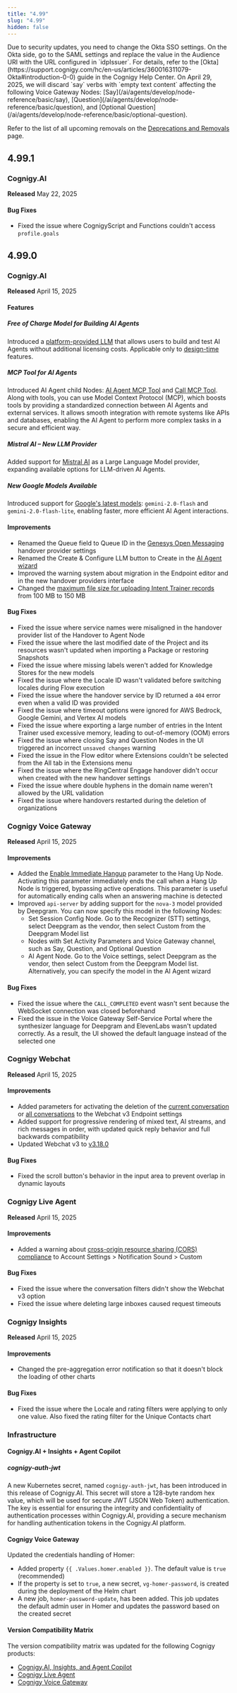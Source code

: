 ```yaml
---
title: "4.99"
slug: "4.99"
hidden: false
---
```


<Warning>
  Due to security updates, you need to change the Okta SSO settings. On the Okta side, go to the SAML settings and replace the value in the Audience URI with the URL configured in `idpIssuer`. For details, refer to the [Okta](https://support.cognigy.com/hc/en-us/articles/360016311079-Okta#introduction-0-0) guide in the Cognigy Help Center.
</Warning>

<Warning>
  On April 29, 2025, we will discard `say` verbs with `empty text content` affecting the following Voice Gateway Nodes: [Say](/ai/agents/develop/node-reference/basic/say), [Question](/ai/agents/develop/node-reference/basic/question), and [Optional Question](/ai/agents/develop/node-reference/basic/optional-question).

  Refer to the list of all upcoming removals on the [Deprecations and Removals](/release-notes/deprecations-and-removals) page.
</Warning>

## 4.99.1

### Cognigy.AI

**Released** May 22, 2025

#### Bug Fixes

- Fixed the issue where CognigyScript and Functions couldn't access `profile.goals`

## 4.99.0

### Cognigy.AI

**Released** April 15, 2025

#### Features

##### Free of Charge Model for Building AI Agents

Introduced a [platform-provided LLM](/ai/agents/develop/gen-ai-and-llms/generative-ai#prerequisites) that allows users to build and test AI Agents without additional licensing costs. Applicable only to [design-time](/ai/agents/develop/gen-ai-and-llms/generative-ai#design-time-generative-ai-features) features.

##### MCP Tool for AI Agents

Introduced AI Agent child Nodes: [AI Agent MCP Tool](/ai/agents/develop/node-reference/ai/ai-agent#call-mcp-tool-settings) and [Call MCP Tool](/ai/agents/develop/node-reference/ai/ai-agent#call-mcp-tool-settings). Along with tools, you can use Model Context Protocol (MCP), which boosts tools by providing a standardized connection between AI Agents and external services. It allows smooth integration with remote systems like APIs and databases, enabling the AI Agent to perform more complex tasks in a secure and efficient way.

##### Mistral AI – New LLM Provider

Added support for [Mistral AI](/ai/agents/develop/gen-ai-and-llms/providers/mistral) as a Large Language Model provider, expanding available options for LLM-driven AI Agents.

##### New Google Models Available

Introduced support for [Google's latest models](/ai/agents/develop/gen-ai-and-llms/model-support-by-feature): `gemini-2.0-flash` and `gemini-2.0-flash-lite`, enabling faster, more efficient AI Agent interactions.

#### Improvements

- Renamed the Queue field to Queue ID in the [Genesys Open Messaging](/ai/escalate/handover-reference/genesys-cloud-open-messaging#configuration-on-the-handover-provider-side) handover provider settings
- Renamed the Create & Configure LLM button to Create in the [AI Agent wizard](/ai/agents/develop/manage-ai-agents)
- Improved the warning system about migration in the Endpoint editor and in the new handover providers interface
- Changed the [maximum file size for uploading Intent Trainer records](/ai/platform-features/nlu/intents/intent-trainer#limitations) from 100 MB to 150 MB

#### Bug Fixes

- Fixed the issue where service names were misaligned in the handover provider list of the Handover to Agent Node
- Fixed the issue where the last modified date of the Project and its resources wasn't updated when importing a Package or restoring Snapshots
- Fixed the issue where missing labels weren't added for Knowledge Stores for the new models
- Fixed the issue where the Locale ID wasn't validated before switching locales during Flow execution
- Fixed the issue where the handover service by ID returned a `404` error even when a valid ID was provided
- Fixed the issue where timeout options were ignored for AWS Bedrock, Google Gemini, and Vertex AI models
- Fixed the issue where exporting a large number of entries in the Intent Trainer used excessive memory, leading to out-of-memory (OOM) errors
- Fixed the issue where closing Say and Question Nodes in the UI triggered an incorrect `unsaved changes` warning
- Fixed the issue in the Flow editor where Extensions couldn't be selected from the All tab in the Extensions menu
- Fixed the issue where the RingCentral Engage handover didn't occur when created with the new handover settings
- Fixed the issue where double hyphens in the domain name weren't allowed by the URL validation
- Fixed the issue where handovers restarted during the deletion of organizations

### Cognigy Voice Gateway

**Released** April 15, 2025

#### Improvements

- Added the [Enable Immediate Hangup](/ai/agents/develop/node-reference/voice/voice-gateway/hangup) parameter to the Hang Up Node. Activating this parameter immediately ends the call when a Hang Up Node is triggered, bypassing active operations. This parameter is useful for automatically ending calls when an answering machine is detected
- Improved `api-server` by adding support for the `nova-3` model provided by Deepgram. You can now specify this model in the following Nodes:
    - Set Session Config Node. Go to the Recognizer (STT) settings, select Deepgram as the vendor, then select Custom from the Deepgram Model list
    - Nodes with Set Activity Parameters and Voice Gateway channel, such as Say, Question, and Optional Question
    - AI Agent Node. Go to the Voice settings, select Deepgram as the vendor, then select Custom from the Deepgram Model list. Alternatively, you can specify the model in the AI Agent wizard

#### Bug Fixes

- Fixed the issue where the `CALL_COMPLETED` event wasn't sent because the WebSocket connection was closed beforehand
- Fixed the issue in the Voice Gateway Self-Service Portal where the synthesizer language for Deepgram and ElevenLabs wasn't updated correctly. As a result, the UI showed the default language instead of the selected one

### Cognigy Webchat

**Released** April 15, 2025

#### Improvements

- Added parameters for activating the deletion of the [current conversation](/webchat/v3/configuration#enable-delete-conversation) or [all conversations](/webchat/v3/configuration#previous-conversations) to the Webchat v3 Endpoint settings
- Added support for progressive rendering of mixed text, AI streams, and rich messages in order, with updated quick reply behavior and full backwards compatibility
- Updated Webchat v3 to [v3.18.0](https://github.com/Cognigy/Webchat/releases/tag/v3.18.0)

#### Bug Fixes

- Fixed the scroll button's behavior in the input area to prevent overlap in dynamic layouts

### Cognigy Live Agent

**Released** April 15, 2025

#### Improvements

- Added a warning about [cross-origin resource sharing (CORS) compliance](/live-agent/settings/account-settings#notification-sound) to Account Settings > Notification Sound > Custom

#### Bug Fixes

- Fixed the issue where the conversation filters didn't show the Webchat v3 option
- Fixed the issue where deleting large inboxes caused request timeouts

### Cognigy Insights

**Released** April 15, 2025

#### Improvements

- Changed the pre-aggregation error notification so that it doesn't block the loading of other charts

#### Bug Fixes

- Fixed the issue where the Locale and rating filters were applying to only one value. Also fixed the rating filter for the Unique Contacts chart

### Infrastructure

#### Cognigy.AI + Insights + Agent Copilot

##### cognigy-auth-jwt

A new Kubernetes secret, named `cognigy-auth-jwt`, has been introduced in this release of Cognigy.AI.
This secret will store a 128-byte random hex value, which will be used for secure JWT (JSON Web Token) authentication.
The key is essential for ensuring the integrity and confidentiality of authentication processes within Cognigy.AI, providing a secure mechanism for handling authentication tokens in the Cognigy.AI platform.

#### Cognigy Voice Gateway

Updated the credentials handling of Homer:

- Added property `{{ .Values.homer.enabled }}`. The default value is `true` (recommended)
- If the property is set to `true`, a new secret, `vg-homer-password`, is created during the deployment of the Helm chart
- A new job, `homer-password-update`, has been added. This job updates the default admin user in Homer and updates the password based on the created secret

#### Version Compatibility Matrix

The version compatibility matrix was updated for the following Cognigy products:

- [Cognigy.AI, Insights, and Agent Copilot](/ai/administer/installation/version-compatibility-matrix)
- [Cognigy Live Agent](/live-agent/installation/deployment/version-compatibility-matrix)
- [Cognigy Voice Gateway](/voice-gateway/installation/version-compatibility-matrix)